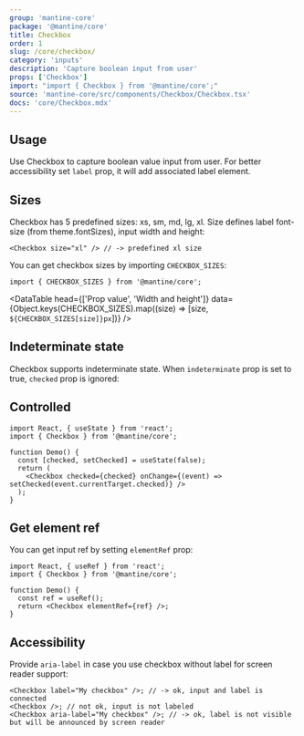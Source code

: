 ```yaml
---
group: 'mantine-core'
package: '@mantine/core'
title: Checkbox
order: 1
slug: /core/checkbox/
category: 'inputs'
description: 'Capture boolean input from user'
props: ['Checkbox']
import: "import { Checkbox } from '@mantine/core';"
source: 'mantine-core/src/components/Checkbox/Checkbox.tsx'
docs: 'core/Checkbox.mdx'
---
```



## Usage

Use Checkbox to capture boolean value input from user.
For better accessibility set `label` prop, it will add associated label element.

<Demo data={CheckboxDemos.configurator} />

## Sizes

Checkbox has 5 predefined sizes: xs, sm, md, lg, xl.
Size defines label font-size (from <GatsbyLink to="/pages/theming/">theme.fontSizes</GatsbyLink>), input width and height:

```tsx
<Checkbox size="xl" /> // -> predefined xl size
```

<Demo data={CheckboxDemos.sizes} />

You can get checkbox sizes by importing `CHECKBOX_SIZES`:

```tsx
import { CHECKBOX_SIZES } from '@mantine/core';
```

<DataTable
  head={['Prop value', 'Width and height']}
  data={Object.keys(CHECKBOX_SIZES).map((size) => [size, `${CHECKBOX_SIZES[size]}px`])}
/>

## Indeterminate state

Checkbox supports indeterminate state. When `indeterminate` prop is set to true,
`checked` prop is ignored:

<CheckboxIndeterminateDemo />

## Controlled

```tsx
import React, { useState } from 'react';
import { Checkbox } from '@mantine/core';

function Demo() {
  const [checked, setChecked] = useState(false);
  return (
    <Checkbox checked={checked} onChange={(event) => setChecked(event.currentTarget.checked)} />
  );
}
```

## Get element ref

You can get input ref by setting `elementRef` prop:

```tsx
import React, { useRef } from 'react';
import { Checkbox } from '@mantine/core';

function Demo() {
  const ref = useRef();
  return <Checkbox elementRef={ref} />;
}
```

## Accessibility

Provide `aria-label` in case you use checkbox without label for screen reader support:

```tsx
<Checkbox label="My checkbox" />; // -> ok, input and label is connected
<Checkbox />; // not ok, input is not labeled
<Checkbox aria-label="My checkbox" />; // -> ok, label is not visible but will be announced by screen reader
```
